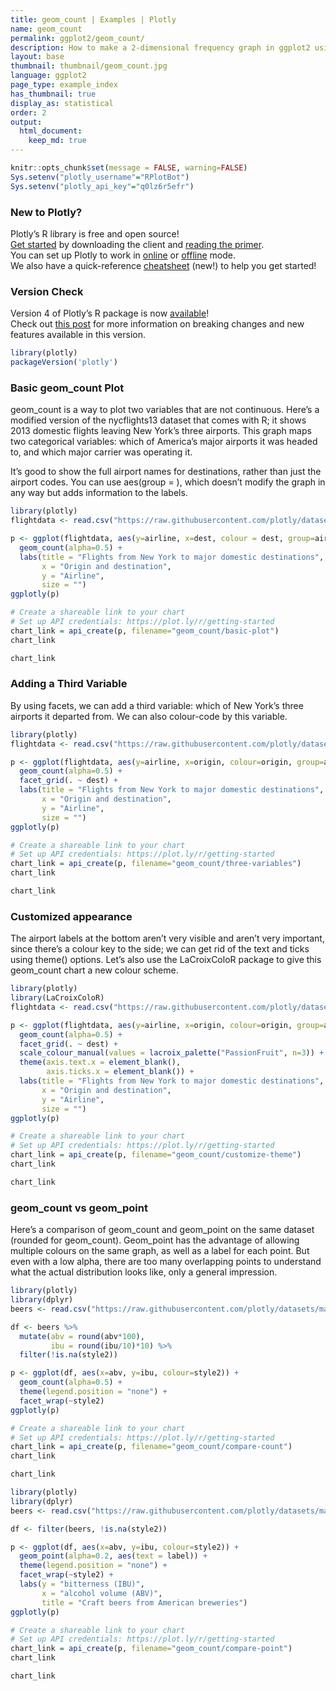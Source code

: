 ```yaml
---
title: geom_count | Examples | Plotly
name: geom_count
permalink: ggplot2/geom_count/
description: How to make a 2-dimensional frequency graph in ggplot2 using geom_count Examples of coloured and facetted graphs.
layout: base
thumbnail: thumbnail/geom_count.jpg
language: ggplot2
page_type: example_index
has_thumbnail: true
display_as: statistical
order: 2
output:
  html_document:
    keep_md: true
---
```


```r
knitr::opts_chunk$set(message = FALSE, warning=FALSE)
Sys.setenv("plotly_username"="RPlotBot")
Sys.setenv("plotly_api_key"="q0lz6r5efr")
```

### New to Plotly?

Plotly's R library is free and open source!<br>
[Get started](https://plot.ly/r/getting-started/) by downloading the client and [reading the primer](https://plot.ly/r/getting-started/).<br>
You can set up Plotly to work in [online](https://plot.ly/r/getting-started/#hosting-graphs-in-your-online-plotly-account) or [offline](https://plot.ly/r/offline/) mode.<br>
We also have a quick-reference [cheatsheet](https://images.plot.ly/plotly-documentation/images/r_cheat_sheet.pdf) (new!) to help you get started!

### Version Check

Version 4 of Plotly's R package is now [available](https://plot.ly/r/getting-started/#installation)!<br>
Check out [this post](http://moderndata.plot.ly/upgrading-to-plotly-4-0-and-above/) for more information on breaking changes and new features available in this version.

```r
library(plotly)
packageVersion('plotly')
```

### Basic geom\_count Plot
geom\_count is a way to plot two variables that are not continuous. Here's a modified version of the nycflights13 dataset that comes with R; it shows 2013 domestic flights leaving New York's three airports. This graph maps two categorical variables: which of America's major airports it was headed to, and which major carrier was operating it.

It's good to show the full airport names for destinations, rather than just the airport codes. You can use aes(group = ), which doesn't modify the graph in any way but adds information to the labels.

```r
library(plotly)
flightdata <- read.csv("https://raw.githubusercontent.com/plotly/datasets/master/flightdata.csv", stringsAsFactors = FALSE)

p <- ggplot(flightdata, aes(y=airline, x=dest, colour = dest, group=airport)) +
  geom_count(alpha=0.5) +
  labs(title = "Flights from New York to major domestic destinations",
       x = "Origin and destination",
       y = "Airline",
       size = "")
ggplotly(p)

# Create a shareable link to your chart
# Set up API credentials: https://plot.ly/r/getting-started
chart_link = api_create(p, filename="geom_count/basic-plot")
chart_link
```

```r
chart_link
```

### Adding a Third Variable
By using facets, we can add a third variable: which of New York's three airports it departed from. We can also colour-code by this variable.

```r
library(plotly)
flightdata <- read.csv("https://raw.githubusercontent.com/plotly/datasets/master/flightdata.csv", stringsAsFactors = FALSE)

p <- ggplot(flightdata, aes(y=airline, x=origin, colour=origin, group=airport)) +
  geom_count(alpha=0.5) +
  facet_grid(. ~ dest) +
  labs(title = "Flights from New York to major domestic destinations",
       x = "Origin and destination",
       y = "Airline",
       size = "")
ggplotly(p)

# Create a shareable link to your chart
# Set up API credentials: https://plot.ly/r/getting-started
chart_link = api_create(p, filename="geom_count/three-variables")
chart_link
```

```r
chart_link
```

### Customized appearance
The airport labels at the bottom aren't very visible and aren't very important, since there's a colour key to the side; we can get rid of the text and ticks using theme() options. Let's also use the LaCroixColoR package to give this geom\_count chart a new colour scheme.

```r
library(plotly)
library(LaCroixColoR)
flightdata <- read.csv("https://raw.githubusercontent.com/plotly/datasets/master/flightdata.csv", stringsAsFactors = FALSE)

p <- ggplot(flightdata, aes(y=airline, x=origin, colour=origin, group=airport)) +
  geom_count(alpha=0.5) +
  facet_grid(. ~ dest) +
  scale_colour_manual(values = lacroix_palette("PassionFruit", n=3)) +
  theme(axis.text.x = element_blank(),
        axis.ticks.x = element_blank()) +
  labs(title = "Flights from New York to major domestic destinations",
       x = "Origin and destination",
       y = "Airline",
       size = "")
ggplotly(p)

# Create a shareable link to your chart
# Set up API credentials: https://plot.ly/r/getting-started
chart_link = api_create(p, filename="geom_count/customize-theme")
chart_link
```

```r
chart_link
```

### geom\_count vs geom\_point
Here's a comparison of geom\_count and geom\_point on the same dataset (rounded for geom\_count). Geom\_point has the advantage of allowing multiple colours on the same graph, as well as a label for each point. But even with a low alpha, there are too many overlapping points to understand what the actual distribution looks like, only a general impression.

```r
library(plotly)
library(dplyr)
beers <- read.csv("https://raw.githubusercontent.com/plotly/datasets/master/beers.csv", stringsAsFactors = FALSE)

df <- beers %>%
  mutate(abv = round(abv*100),
         ibu = round(ibu/10)*10) %>%
  filter(!is.na(style2))

p <- ggplot(df, aes(x=abv, y=ibu, colour=style2)) +
  geom_count(alpha=0.5) +
  theme(legend.position = "none") +
  facet_wrap(~style2)
ggplotly(p)

# Create a shareable link to your chart
# Set up API credentials: https://plot.ly/r/getting-started
chart_link = api_create(p, filename="geom_count/compare-count")
chart_link
```

```r
chart_link
```

```r
library(plotly)
library(dplyr)
beers <- read.csv("https://raw.githubusercontent.com/plotly/datasets/master/beers.csv", stringsAsFactors = FALSE)

df <- filter(beers, !is.na(style2))

p <- ggplot(df, aes(x=abv, y=ibu, colour=style2)) +
  geom_point(alpha=0.2, aes(text = label)) +
  theme(legend.position = "none") +
  facet_wrap(~style2) +
  labs(y = "bitterness (IBU)",
       x = "alcohol volume (ABV)",
       title = "Craft beers from American breweries")
ggplotly(p)

# Create a shareable link to your chart
# Set up API credentials: https://plot.ly/r/getting-started
chart_link = api_create(p, filename="geom_count/compare-point")
chart_link
```

```r
chart_link
```
